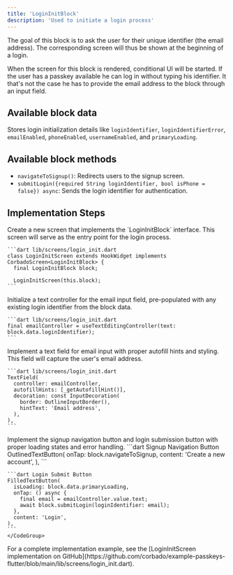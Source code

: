 ```yaml
---
title: 'LoginInitBlock'
description: 'Used to initiate a login process'
---
```


The goal of this block is to ask the user for their unique identifier (the email address). The corresponding screen will thus be shown at the beginning of a login.

When the screen for this block is rendered, conditional UI will be started. If the user has a passkey available he can log in without typing his identifier. It that's not the case he has to provide the email address to the block through an input field.

## Available block data

Stores login initialization details like `loginIdentifier`, `loginIdentifierError`, `emailEnabled`, `phoneEnabled`, `usernameEnabled`, and `primaryLoading`.

## Available block methods

- `navigateToSignup()`: Redirects users to the signup screen.
- `submitLogin({required String loginIdentifier, bool isPhone = false}) async`: Sends the login identifier for authentication.

## Implementation Steps
<Steps>
  <Step title="Create Login Screen">
    Create a new screen that implements the `LoginInitBlock` interface. This screen will serve as the entry point for the login process.

    ```dart lib/screens/login_init.dart
    class LoginInitScreen extends HookWidget implements CorbadoScreen<LoginInitBlock> {
      final LoginInitBlock block;
     
      LoginInitScreen(this.block);
    ```
  </Step>
  <Step title="Set Up Email Controller">
    Initialize a text controller for the email input field, pre-populated with any existing login identifier from the block data.

    ```dart lib/screens/login_init.dart
    final emailController = useTextEditingController(text: block.data.loginIdentifier);
    ```
  </Step>
  <Step title="Create Email Input Field">
    Implement a text field for email input with proper autofill hints and styling. This field will capture the user's email address.

    ```dart lib/screens/login_init.dart
    TextField(
      controller: emailController,
      autofillHints: [_getAutofillHint()],
      decoration: const InputDecoration(
        border: OutlineInputBorder(),
        hintText: 'Email address',
      ),
    ),
    ```
  </Step>
  <Step title="Add Navigation and Action Buttons">
    Implement the signup navigation button and login submission button with proper loading states and error handling.
    <CodeGroup>
    ```dart Signup Navigation Button
    OutlinedTextButton(
      onTap: block.navigateToSignup,
      content: 'Create a new account',
    ),
    ```

    ```dart Login Submit Button
    FilledTextButton(
      isLoading: block.data.primaryLoading,
      onTap: () async {
        final email = emailController.value.text;
        await block.submitLogin(loginIdentifier: email);
      },
      content: 'Login',
    ),
    ```
    </CodeGroup>
  </Step>
</Steps>
<Note>For a complete implementation example, see the [LoginInitScreen implementation on GitHub](https://github.com/corbado/example-passkeys-flutter/blob/main/lib/screens/login_init.dart).</Note>
